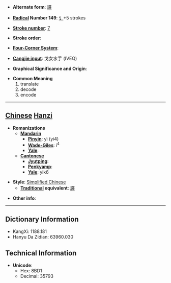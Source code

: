* '''Alternate form''': [[譯]]

* '''[[Wiktionary:Chinese radical index| Radical]] Number 149''': [[Wiktionary:Chinese radical index 讠|讠]]+5 strokes

* '''[[Wiktionary:Chinese total strokes index|Stroke number]]''': [[Wiktionary:Chinese total strokes index 7|7]]

* '''Stroke order''': 

* '''[[Wiktionary:Chinese four corner index|Four-Corner System]]''': 

* '''[[Wiktionary:Chinese Cangjie index|Cangjie input]]''': 戈女水手 (IVEQ)

* '''Graphical Significance and Origin''': 

* '''Common Meaning'''
*#translate
*# decode
*# encode


----

== [[Chinese]] [[Hanzi]] ==

* '''Romanizations'''
** '''[[Mandarin]]'''
*** '''[[Pinyin]]''': yì (yi4)
*** '''[[Wade-Giles]]''': i<sup>4</sup>
*** '''[[Yale]]''': 
** '''[[Cantonese]]'''
*** '''[[Jyutping]]''':
*** '''[[Penkyamp]]''': 
*** '''[[Yale]]''': yik6

* '''Style''': [[Simplified Chinese]] 
** '''[[Traditional Chinese|Traditional]] equivalent''': [[譯]]

* '''Other info''': 

----

== Dictionary Information ==

* KangXi: 1188.181
* Hanyu Da Zidian: 63960.030

== Technical Information ==

* '''Unicode''':
** Hex: 8BD1
** Decimal: 35793